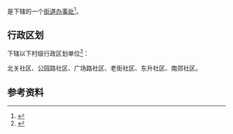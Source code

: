 {{中国乡级行政区|51/34/25/003/000}}

'''{{PAGENAMEBASE}}'''是{{PRC admin/fullname|51/34/25/003/000|3}}下辖的一个[[街道办事处|街道办事处]]<ref>{{PRC admin/ref sgc|{{PRC admin/parent|51/34/25/003/000}}}}</ref>。

== 行政区划 ==
{{PAGENAMEBASE}}下辖以下村级行政区划单位<ref>{{PRC admin/ref sgc|51/34/25/003/000}}</ref>：

北关社区、公园路社区、广场路社区、老街社区、东升社区、南郊社区。

== 参考资料 ==
{{reflist}}

{{四川行政区划小作品}}
{{PRC admin/navcat|51/34/25/003/000}}
